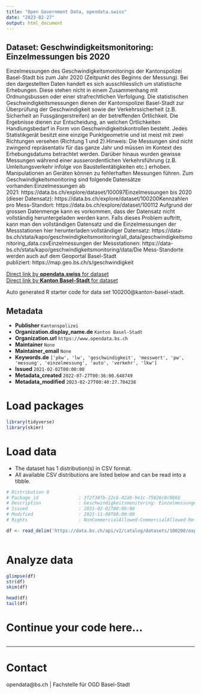 ```yaml
---
title: "Open Government Data, opendata.swiss"
date: "2023-02-27"
output: html_document
---
```


## Dataset: Geschwindigkeitsmonitoring: Einzelmessungen bis 2020

Einzelmessungen des
Geschwindigkeitsmonitorings der Kantonspolizei Basel-Stadt bis zum Jahr 2020 (Zeitpunkt des Beginns der Messung). Bei den dargestellten
Daten handelt es sich ausschliesslich um statistische Erhebungen. Diese stehen
nicht in einem Zusammenhang mit Ordnungsbussen oder einer strafrechtlichen
Verfolgung. Die statistischen Geschwindigkeitsmessungen dienen der Kantonspolizei
Basel-Stadt zur Überprüfung der Geschwindigkeit sowie der Verkehrssicherheit
(z.B. Sicherheit an Fussgängerstreifen) an der betreffenden Örtlichkeit. Die
Ergebnisse dienen zur Entscheidung, an welchen Örtlichkeiten Handlungsbedarf in
Form von Geschwindigkeitskontrollen besteht. Jedes Statistikgerät besitzt eine
einzige Punktgeometrie und ist meist mit zwei Richtungen versehen (Richtung 1
und 2).Hinweis: Die
Messungen sind nicht zwingend repräsentativ für das ganze Jahr und müssen im
Kontext des Erhebungsdatums betrachtet werden. Darüber hinaus wurden gewisse
Messungen während einer ausserordentlichen Verkehrsführung (z.B.
Umleitungsverkehr infolge von Baustellentätigkeiten etc.) erhoben.
Manipulationen an Geräten können zu fehlerhaften Messungen führen.
Zum
Geschwindigkeitsmonitoring sind folgende Datensätze vorhanden:Einzelmessungen ab 2021: https://data.bs.ch/explore/dataset/100097Einzelmessungen bis 2020 (dieser Datensatz): https://data.bs.ch/explore/dataset/100200Kennzahlen pro Mess-Standort: https://data.bs.ch/explore/dataset/100112 Aufgrund der grossen Datenmenge kann es vorkommen, dass der Datensatz nicht vollständig heruntergeladen werden kann. Falls dieses Problem auftritt, kann man den vollständigen Datensatz und die Einzelmessungen der Messstationen hier herunterladen:vollständiger Datensatz: https://data-bs.ch/stata/kapo/geschwindigkeitsmonitoring/all_data/geschwindigkeitsmonitoring_data.csvEinzelmessungen der Messstationen: https://data-bs.ch/stata/kapo/geschwindigkeitsmonitoring/data/Die Mess-Standorte werden auch auf dem Geoportal Basel-Stadt publiziert: https://map.geo.bs.ch/s/geschwindigkeit

[Direct link by **opendata.swiss** for dataset](https://opendata.swiss/de/dataset/geschwindigkeitsmonitoring-einzelmessungen-bis-2020)<br>
[Direct link by **Kanton Basel-Stadt** for dataset](https://data.bs.ch/explore/dataset/100200/)

Auto generated R starter code for data set 100200@kanton-basel-stadt.

## Metadata

- **Publisher** `Kantonspolizei`
- **Organization.display_name.de** `Kanton Basel-Stadt`
- **Organization.url** `https://www.opendata.bs.ch`
- **Maintainer** `None`
- **Maintainer_email** `None`
- **Keywords.de** `['pkw', 'lw', 'geschwindigkeit', 'messwert', 'pw', 'messung', 'einzelmessung', 'auto', 'verkehr', 'lkw']`
- **Issued** `2021-02-02T00:00:00`
- **Metadata_created** `2022-07-27T00:36:00.648749`
- **Metadata_modified** `2023-02-27T00:40:27.784238`


# Load packages

```r

library(tidyverse)
library(skimr)

```

# Load data

-   The dataset has 1 distribution(s) in CSV format.
-   All available CSV distributions are listed below and can be read into a tibble.

```r

# Distribution 0
# Package_id               : 3f2f30fb-22cb-42a9-9e1c-75826c8c886b
# Description              : Geschwindigkeitsmonitoring: Einzelmessungen bis 2020 (csv)
# Issued                   : 2021-02-02T00:00:00
# Modified                 : 2022-11-08T00:00:00
# Rights                   : NonCommercialAllowed-CommercialAllowed-ReferenceRequired

df <- read_delim('https://data.bs.ch/api/v2/catalog/datasets/100200/exports/csv')



```

# Analyze data

```r

glimpse(df)
str(df)
skim(df)

head(df)
tail(df)

```

# Continue your code here...

```r

```

------------------------------------------------------------------------

# Contact

opendata@bs.ch | Fachstelle für OGD Basel-Stadt
